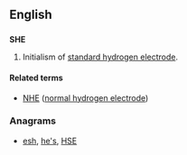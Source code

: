 {{also|Appendix:Variations of "she"}}
==English==

==={{initialism}}===
'''SHE'''

# Initialism of [[standard hydrogen electrode]].

====Related terms====
* [[NHE]] ([[normal hydrogen electrode]])

===Anagrams===
* [[esh#English|esh]], [[he's#English|he's]], [[HSE#English|HSE]]